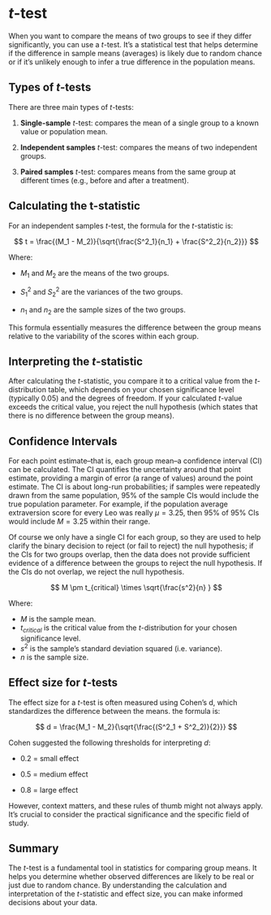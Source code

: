 ```{=html}
<style>
  #quarto-header > nav > div > nav > ol > li:nth-child(2) > a > span.chapter-number::before     {
    content: unset;
  }
  #title-block-header > nav > ol > li:nth-child(2) > a > span.chapter-number::before {
    content: unset;
  }
</style>
```
# $t$-test

When you want to compare the means of two groups to see if they differ significantly, you can use a $t$-test. It's a statistical test that helps determine if the difference in sample means (averages) is likely due to random chance or if it's unlikely enough to infer a true difference in the population means.

## Types of $t$-tests

There are three main types of $t$-tests:

1.  **Single-sample** $t$-test: compares the mean of a single group to a known value or population mean.

2.  **Independent samples** $t$-test: compares the means of two independent groups.

3.  **Paired samples** $t$-test: compares means from the same group at different times (e.g., before and after a treatment).

## Calculating the t-statistic

For an independent samples $t$-test, the formula for the $t$-statistic is:

$$
t = \frac{(M_1 - M_2)}{\sqrt{\frac{S^2_1}{n_1} + \frac{S^2_2}{n_2}}}
$$

Where:

-   $M_1$ and $M_2$ are the means of the two groups.

-   $S^2_1$ and $S^2_2$ are the variances of the two groups.

-   $n_1$ and $n_2$ are the sample sizes of the two groups.

This formula essentially measures the difference between the group means relative to the variability of the scores within each group.

## Interpreting the $t$-statistic

After calculating the $t$-statistic, you compare it to a critical value from the $t$-distribution table, which depends on your chosen significance level (typically $0.05$) and the degrees of freedom. If your calculated $t$-value exceeds the critical value, you reject the null hypothesis (which states that there is no difference between the group means).

## Confidence Intervals

For each point estimate--that is, each group mean--a confidence interval (CI) can be calculated. The CI quantifies the uncertainty around that point estimate, providing a margin of error (a range of values) around the point estimate. The CI is about long-run probabilities; if samples were repeatedly drawn from the same population, 95% of the sample CIs would include the true population parameter. For example, if the population average extraversion score for every Leo was really $\mu = 3.25$, then 95% of 95% CIs would include $M = 3.25$ within their range.

Of course we only have a single CI for each group, so they are used to help clarify the binary decision to reject (or fail to reject) the null hypothesis; if the CIs for two groups overlap, then the data does not provide sufficient evidence of a difference between the groups to reject the null hypothesis. If the CIs do not overlap, we reject the null hypothesis.

$$
M \pm t_{critical} \times \sqrt{\frac{s^2}{n} }
$$

Where:

-   $M$ is the sample mean.
-   $t_{critical}$ is the critical value from the $t$-distribution for your chosen significance level.
-   $s^2$ is the sample's standard deviation squared (i.e. variance).
-   $n$ is the sample size.

## Effect size for $t$-tests

The effect size for a $t$-test is often measured using Cohen's d, which standardizes the difference between the means. the formula is:

$$
d = \frac{M_1 - M_2}{\sqrt{\frac{(S^2_1 + S^2_2)}{2}}}
$$

Cohen suggested the following thresholds for interpreting $d$:

-   0.2 = small effect

-   0.5 = medium effect

-   0.8 = large effect

However, context matters, and these rules of thumb might not always apply. It's crucial to consider the practical significance and the specific field of study.

## Summary

The $t$-test is a fundamental tool in statistics for comparing group means. It helps you determine whether observed differences are likely to be real or just due to random chance. By understanding the calculation and interpretation of the $t$-statistic and effect size, you can make informed decisions about your data.
